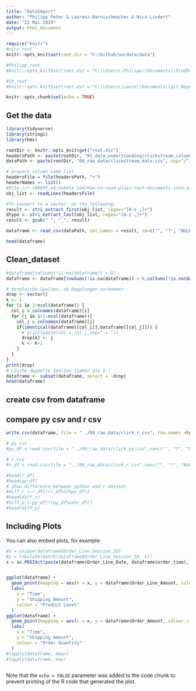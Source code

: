 ---
title: "DataImport"
author: "Philipp Peter & Laurenz Harnischmacher & Nico Lindert"
date: "22 Mai 2019"
output: html_document
---

```{r "knitr config", cache = FALSE, include=FALSE}
require("knitr")
#nico_root
knitr::opts_knit$set(root.dir = "F:/Github/ourdata/data")

#Philipp_root
#knitr::opts_knit$set(root.dir = "C:\\Users\\Philipp\\Documents\\StudDocs\\Master\\SS2019\\Programming Data Science\\data")

#lh_root
#knitr::opts_knit$set(root.dir = "C:\\Users\\Laure\\Documents\\git_Repositories\\phyk_data")
```
```{r setup, include=FALSE}
knitr::opts_chunk$set(echo = TRUE)
```

## Get the data 

```{r}
library(tidyverse)
library(stringi)
library(hms)

rootDir <- knitr::opts_knit$get("root.dir")
headersPath <- paste(rootDir, "01_data_understanding/clickstream_columns.txt", sep="/")
dataPath <- paste(rootDir, "00_raw_data/clickstream_data.csv", sep="/")

# prepare column name list
headersFile = file(headersPath, "r")
headerNames <- list()
#http://r.789695.n4.nabble.com/How-to-read-plain-text-documents-into-a-vector-td901794.html
obj_list <- readLines(headersFile)

#To convert to a vector, do the following:
result <- stri_extract_first(obj_list, regex="[A-z ,]+")
dtype <- stri_extract_last(obj_list, regex="[A-z ,]+")
result <- gsub(" ", "_", result)

dataframe <- read_csv(dataPath, col_names = result, na=c("", "?", "NULL", "NA", "Nan"), guess_max = 3400)

head(dataframe)
```
## Clean_dataset
```{r}
#dataframe[colSums(!is.na(dataframe)) > 0]
dataframe <- dataframe[rowSums(!is.na(dataframe)) > 0,colSums(!is.na(dataframe)) > 0]

# Vergleiche Spalten, ob Dopplungen vorkommen
drop <- vector()
k <- 1
for (i in 1:ncol(dataframe)) {
  col_i = colnames(dataframe)[i]
  for (j in i+1:ncol(dataframe)){
    col_j = colnames(dataframe)[j]
    if(identical(dataframe[[col_i]],dataframe[[col_j]])) {
      # print(paste(col_i,col_j,sep=" = "))
      drop[k] <- j
      k <- k+1
    }
  }
}
print(drop)
# Lösche doppelte Spalten (immer die 2.)
dataframe <- subset(dataframe, select = -drop)
head(dataframe)
```

## create csv from dataframe
## compare py csv and r csv
``` {r}
write.csv(dataframe, file = "../00_raw_data/click_r.csv", row.names =FALSE, na = "")

# py csv
#py_df = read.csv(file = "../00_raw_data/click_py.csv",na=c("", "?", "NULL", "NA", "Nan"), sep = ",",)

# r csv
#r_df = read.csv(file = "../00_raw_data/click_r.csv",na=c("", "?", "NULL", "NA", "Nan"),sep = "," )

#head(r_df)
#head(py_df)
# show difference between python and r dataset
#diff_r <-r_df[!(r_df%in%py_df)]
#head(diff_r)
#diff_p <-py_df[!(py_df%in%r_df)]
#head(diff_p)

```

## Including Plots

You can also embed plots, for example:

```{r}

#x = unique(dataframe$Order_Line_Session_ID)
#y = tabulate(match(dataframe$Order_Line_Session_ID, x))
x = as.POSIXct(paste(dataframe$Order_Line_Date, dataframe$order_time), format="%Y-%m-%d %H:%M:%S")


ggplot(dataframe) + 
  geom_point(mapping = aes(x = x, y = dataframe$Order_Line_Amount, color=dataframe$Product_Level_)) +
  labs(
    x = "Time",
    y = "Shipping Amount",
    colour = "Product Level"
  )
ggplot(dataframe) + 
  geom_point(mapping = aes(x = x, y = dataframe$Order_Amount, colour = dataframe$Gender)) +
  labs(
    x = "Time",
    y = "Shipping Amount",
    colour = "Order Quantity"
  )
#lapply(dataframe, mean)
#lapply(dataframe, max)
```

```{r}
```
Note that the `echo = FALSE` parameter was added to the code chunk to prevent printing of the R code that generated the plot.
